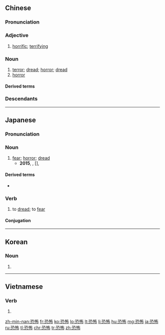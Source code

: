==Chinese==
{{zh-forms}}

===Pronunciation===
{{zh-pron
|m=kǒngbù
|ma=Zh-kongbù.ogg
|c=hung2 bou3
|h=pfs=khiúng-pu
|md=kṳ̄ng-buó
|mn=khióng-pò͘
|w=2khon pu
|cat=a,n
}}

===Adjective===
{{zh-adj}}

# [[horrific]]; [[terrifying]]

===Noun===
{{zh-noun}}

# [[terror]]; [[dread]]; [[horror]]; [[dread]]
# [[horror]] {{gloss|film genre}}

====Derived terms====
{{zh-der|恐怖電影|恐怖分子|恐怖片|恐怖襲擊|恐怖主義}}

===Descendants===
{{CJKV||きょうふ|공포|khủng bố}}

{{zh-cat|Intermediate}}

----

==Japanese==
{{ja-kanjitab|きょう|ふ|yomi=o}}

===Pronunciation===
{{ja-pron|きょうふ|y=o|acc=1|acc2=0}}

===Noun===
{{ja-noun|きょうふ}}

# [[fear]]; [[horror]]; [[dread]]
#*'''2015''', {{w|Rocksteady Studios}}, {{lang|ja|{{w|lang=ja|バットマン アーカム・ナイト}}}} [''{{w|Batman: Arkham Knight}}''], {{w|Warner Bros. Interactive Entertainment}}
#*:{{ja-usex|'''恐%怖'''のない人%生など　無%意%味だ|'''^きょう%ふ''' の ない じん%せい など　む%い%み だ|Without '''fear''', life is meaningless}}

====Derived terms====
* {{ja-l|恐怖症}}

===Verb===
{{ja-verb-suru|tr=both|きょうふ}}

# to [[dread]]; to [[fear]]

====Conjugation====
{{ja-suru|きょうふ}}

----

==Korean==
{{ko-hanjatab}}

===Noun===
{{ko-noun|hj|hangeul=공포}}

# {{hanja form of|공포|[[horror]]}}

----

==Vietnamese==
{{vi-hantutab}}

===Verb===
{{vi-hantu|pos=verb}}

# {{han tu form of|khủng bố|to terrorize}}

[[zh-min-nan:恐怖]]
[[fr:恐怖]]
[[ko:恐怖]]
[[lo:恐怖]]
[[lt:恐怖]]
[[li:恐怖]]
[[hu:恐怖]]
[[mg:恐怖]]
[[ja:恐怖]]
[[ru:恐怖]]
[[tl:恐怖]]
[[chr:恐怖]]
[[tr:恐怖]]
[[zh:恐怖]]